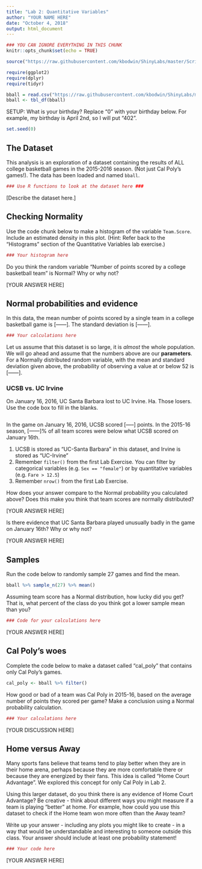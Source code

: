 ```yaml
---
title: "Lab 2: Quantitative Variables"
author: "YOUR NAME HERE"
date: "October 4, 2018"
output: html_document
---
```


```r
### YOU CAN IGNORE EVERYTHING IN THIS CHUNK
knitr::opts_chunk$set(echo = TRUE)

source("https://raw.githubusercontent.com/kbodwin/ShinyLabs/master/Scripts/packageLoaders2.R")

require(ggplot2)
require(dplyr)
require(tidyr)

bball = read.csv("https://raw.githubusercontent.com/kbodwin/ShinyLabs/master/Datasets/bball.csv", header = TRUE)
bball <- tbl_df(bball)

```

SETUP:  What is your birthday?  Replace "0" with your birthday below.  For example, my birthday is April 2nd, so I will put "402".

```r
set.seed(0)
```


## The Dataset

This analysis is an exploration of a dataset containing the results of ALL college basketball games in the 2015-2016 season. (Not just Cal Poly's games!). The data has been loaded and named `bball`.


```r
### Use R functions to look at the dataset here ###
```

[Describe the dataset here.]

## Checking Normality

Use the code chunk below to make a histogram of the variable `Team.Score`.  Include an estimated density in this plot.  (Hint:  Refer back to the "Histograms" section of the Quantitative Variables lab exercise.)

```r
### Your histogram here
```

Do you think the random variable "Number of points scored by a college basketball team" is Normal?  Why or why not?


[YOUR ANSWER HERE]


## Normal probabilities and evidence

In this data, the mean number of points scored by a single team in a college basketball game is [------].  The standard deviation is [------].

```r
### Your calculations here
```

Let us assume that this dataset is so large, it is *almost* the whole population.  We will go ahead and assume that the numbers above are our **parameters**.  
For a Normally distributed random variable, with the mean and standard deviation given above, the probability of observing a value at or below 52 is [------].


### UCSB vs. UC Irvine

On January 16, 2016,  UC Santa Barbara lost to UC Irvine.  Ha.  Those losers. Use the code box to fill in the blanks.

```r

```

In the game on January 16, 2016, UCSB scored [-----] points.  In the 2015-16 season, [------]% of all team scores were below what UCSB scored on January 16th.


1.  UCSB is stored as "UC-Santa Barbara" in this dataset, and Irvine is stored as "UC-Irvine"
2.  Remember `filter()` from the first Lab Exercise.  You can filter by categorical variables (e.g. `Sex == "female"`) or by quantitative variables (e.g. `Fare > 12.5`)
3.  Remember `nrow()` from the first Lab Exercise.


How does your answer compare to the Normal probability you calculated above?  Does this make you think that team scores are normally distributed?


[YOUR ANSWER HERE]


Is there evidence that UC Santa Barbara played unusually badly in the game on January 16th?  Why or why not?


[YOUR ANSWER HERE]


## Samples

Run the code below to randomly sample 27 games and find the mean.

```r
bball %>% sample_n(27) %>% mean()
```

Assuming team score has a Normal distribution, how lucky did you get?  That is, what percent of the class do you think got a lower sample mean than you?

```r
### Code for your calculations here
```


[YOUR ANSWER HERE]

## Cal Poly's woes

Complete the code below to make a dataset called "cal_poly" that contains only Cal Poly's games.

```r
cal_poly <- bball %>% filter()
```

How good or bad of a team was Cal Poly in 2015-16, based on the average number of points they scored per game?  Make a conclusion using a Normal probability calculation.

```r
### Your calculations here
```

[YOUR DISCUSSION HERE]




## Home versus Away


Many sports fans believe that teams tend to play better when they are in their home arena, perhaps because they are more comfortable there or because they are energized by their fans.  This idea is called "Home Court Advantage".  We explored this concept for only Cal Poly in Lab 2.

Using this larger dataset, do you think there is any evidence of Home Court Advantage?  Be creative - think about different ways you might measure if a team is playing "better" at home.  For example, how could you use this dataset to check if the Home team won more often than the Away team?

Write up your answer - including any plots you might like to create - in a way that would be understandable and interesting to someone outside this class.  Your answer should include at least one probability statement!

```r
### Your code here
```

[YOUR ANSWER HERE]


